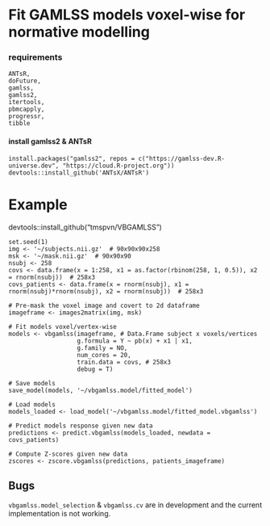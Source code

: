 # Fit GAMLSS models voxel-wise for normative modelling

### requirements
```
ANTsR,
doFuture,
gamlss,
gamlss2,
itertools,
pbmcapply,
progressr,
tibble
```
#### install gamlss2 & ANTsR
```
install.packages("gamlss2", repos = c("https://gamlss-dev.R-universe.dev", "https://cloud.R-project.org"))
devtools::install_github('ANTsX/ANTsR')
```

# Example 
devtools::install_github("tmspvn/VBGAMLSS")

```
set.seed(1)
img <- '~/subjects.nii.gz'  # 90x90x90x258
msk <- '~/mask.nii.gz'  # 90x90x90
nsubj <- 258
covs <- data.frame(x = 1:258, x1 = as.factor(rbinom(258, 1, 0.5)), x2 = rnorm(nsubj))  # 258x3
covs_patients <- data.frame(x = rnorm(nsubj), x1 = rnorm(nsubj)*rnorm(nsubj), x2 = rnorm(nsubj))  # 258x3

# Pre-mask the voxel image and covert to 2d dataframe
imageframe <- images2matrix(img, msk)

# Fit models voxel/vertex-wise
models <- vbgamlss(imageframe, # Data.Frame subject x voxels/vertices
                   g.formula = Y ~ pb(x) + x1 | x1,
                   g.family = NO,
                   num_cores = 20,
                   train.data = covs, # 258x3
                   debug = T)

# Save models
save_model(models, '~/vbgamlss.model/fitted_model')

# Load models
models_loaded <- load_model('~/vbgamlss.model/fitted_model.vbgamlss')

# Predict models response given new data
predictions <- predict.vbgamlss(models_loaded, newdata = covs_patients)

# Compute Z-scores given new data
zscores <- zscore.vbgamlss(predictions, patients_imageframe)

```

## Bugs
```vbgamlss.model_selection``` & ```vbgamlss.cv``` are in development and the current implementation is not working.
















